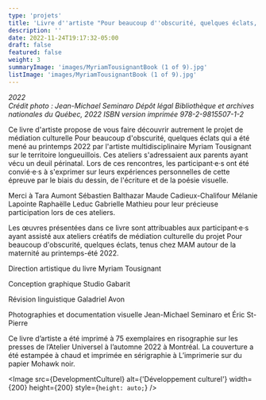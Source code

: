 ```yaml
---
type: 'projets'
title: 'Livre d''artiste "Pour beaucoup d''obscurité, quelques éclats, Un projet de médiation culturelle"'
description: ''
date: 2022-11-24T19:17:32-05:00
draft: false
featured: false
weight: 3
summaryImage: 'images/MyriamTousignantBook (1 of 9).jpg'
listImage: 'images/MyriamTousignantBook (1 of 9).jpg'
---
```


_2022  
Crédit photo : Jean-Michael Seminaro 
Dépôt légal Bibliothèque et archives nationales du Québec, 2022 ISBN version imprimée 978-2-9815507-1-2_

<ImageGrid 
  match="images/M*" 
  sortOrder="asc" 
  rowHeight={200} 
  margins={10} 
  thumbnailResizeOptions="600x600 q100 Lanczos" 
  showExif={false} 
  previewType="blur" 
  embedPreview={true} 
  lastRow="nojustify" 
  thumbnailHoverEffect="enlarge" 
/>

Ce livre d'artiste propose de vous faire découvrir autrement le projet de médiation culturelle Pour beaucoup d'obscurité, quelques éclats qui a été mené au printemps 2022 par l'artiste multidisciplinaire Myriam Tousignant sur le territoire longueuillois. Ces ateliers s'adressaient aux parents ayant vécu un deuil périnatal. Lors de ces rencontres, les participant·e·s ont été convié·e·s à s'exprimer sur leurs expériences personnelles de cette épreuve par le biais du dessin, de l'écriture et de la poésie visuelle.  

Merci à Tara Aumont Sébastien Balthazar Maude Cadieux-Chalifour Mélanie Lapointe Raphaëlle Leduc Gabrielle Mathieu pour leur précieuse participation lors de ces ateliers. 

Les œuvres présentées dans ce livre sont attribuables aux participant·e·s ayant assisté aux ateliers créatifs de médiation culturelle du projet Pour beaucoup d'obscurité, quelques éclats, tenus chez MAM autour de la maternité au printemps-été 2022. 

Direction artistique du livre Myriam Tousignant 

Conception graphique Studio Gabarit  

Révision linguistique Galadriel Avon  

Photographies et documentation visuelle Jean-Michael Seminaro et Éric St-Pierre

Ce livre d’artiste a été imprimé à 75 exemplaires en risographie sur les presses de l’Atelier Universel à l’automne 2022 à Montréal. La couverture a été estampée à chaud et imprimée en sérigraphie à L’imprimerie sur du papier Mohawk noir. 


<PartnerLink src={LogoMam} href='https://www.mam.qc.ca' alt='MAM' />

<Image 
  src={DevelopmentCulturel} 
  alt={'Développement culturel'} 
  width={200} 
  height={200}
  style={`height: auto;`}
/>